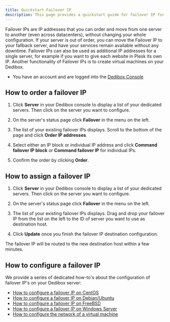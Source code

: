 ```yaml
---
title: Quickstart Failover IP
description: This page provides a quickstart guide for failover IP for Dedibox servers.
---
```


Failover IPs are IP addresses that you can order and move from one server to another (even across datacenters), without changing your whole configuration. If your server is out of order, you can move the Failover IP to your fallback server, and have your services remain available without any downtime. Failover IPs can also be used as additional IP addresses for a single server, for example if you want to give each website in Plesk its own IP. Another functionality of Failover IPs is to create virtual machines on your Dedibox.

<Message type="requirement">

  - You have an account and are logged into the [Dedibox Console](https://console.online.net)

</Message>

## How to order a failover IP

1. Click **Server** in your Dedibox console to display a list of your dedicated servers. Then click on the server you want to configure.

2. On the server's status page click **Failover** in the menu on the left. 

3. The list of your existing failover IPs displays. Scroll to the bottom of the page and click **Order IP addresses**.

4. Select either an IP block or individual IP address and click **Command failover IP block** or **Command failover IP** for individual IPs.

5. Confirm the order by clicking **Order**.

## How to assign a failover IP

1. Click **Server** in your Dedibox console to display a list of your dedicated servers. Then click on the server you want to configure.

2. On the server's status page click **Failover** in the menu on the left. 

3. The list of your existing failover IPs displays. Drag and drop your failover IP from the list on the left to the ID of server you want to use as destination host. 

4. Click **Update** once you finish the failover IP destination configuration. 

The failover IP will be routed to the new destination host within a few minutes. 

## How to configure a failover IP

We provide a series of dedicated how-to's about the configuration of failover IP's on your Dedibox server: 

* [How to configure a failover IP on CentOS](/dedibox-network/ip-failover/how-to/configure-centos/)
* [How to configure a failover IP on Debian/Ubuntu](/dedibox-network/ip-failover/how-to/configure-debian-ubuntu/)
* [How to configure a failover IP on FreeBSD](/dedibox-network/ip-failover/how-to/configure-freebsd/)
* [How to configure a failover IP on Windows Server](/dedibox-network/ip-failover/how-to/configure-windows/)
* [How to configure the network of a virtual machine](/dedibox-network/ip-failover/how-to/configure-network-virtual-machine/)


